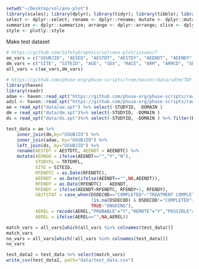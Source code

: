 

```r

setwd("~/Desktop/volcano-plot")
library(scales); library(dplyr); library(tidyr); library(tibble); library(stringr); library(ggplot2); library(cowplot); library(ggpubr)
select <- dplyr::select; rename <- dplyr::rename; mutate <- dplyr::mutate; 
summarize <- dplyr::summarize; arrange <- dplyr::arrange; slice <- dplyr::slice; filter <- dplyr::filter; recode<-dplyr::recode
style <- plotly::style
```


Make test dataset
```r
# https://github.com/SafetyGraphics/volcano-plot/issues/7
ae_vars = c("USUBJID", "AESEQ", "AESTDT", "AESTDY", "AEENDT", "AEENDY", "AETERM", "AEDECOD", "AEBODSYS", "AESER", "AEONGO", "AESEV", "AEREL", "AEOUT", "STUDYFL", "TRTEMFL")
dm_vars = c("SITE", "SITEID", "AGE", "SEX", "RACE", "ARM", "ARMCD", "SBJTSTAT", "RFSTDTC", "RFENDTC", "RFENDY", "SAFFL")
all_vars = c(ae_vars,dm_vars)

# https://github.com/phuse-org/phuse-scripts/tree/master/data/sdtm/TDF_SDTM_v1.0
library(haven)
library(readr)
adae <- haven::read_xpt("https://github.com/phuse-org/phuse-scripts/raw/master/data/adam/cdisc/adae.xpt") %>% select(USUBJID, TRTEMFL, SAFFL)
adsl <- haven::read_xpt("https://github.com/phuse-org/phuse-scripts/raw/master/data/adam/cdisc/adsl.xpt")
ae = read_xpt("data/ae.xpt") %>% select(-STUDYID, -DOMAIN )
dm = read_xpt("data/dm.xpt")%>% select(-STUDYID, -DOMAIN )
ds = read_xpt("data/ds.xpt")%>% select(-STUDYID, -DOMAIN ) %>% filter(EPOCH=="TREATMENT" & DSCAT=="DISPOSITION EVENT") %>% select(USUBJID,DSDECOD)

test_data = ae %>% 
    inner_join(dm,by="USUBJID") %>% 
    inner_join(adae, by="USUBJID") %>%
    left_join(ds, by="USUBJID") %>% 
    rename(AESTDT = AESTDTC, AEENDT = AEENDTC) %>%
    mutate(AEONGO = ifelse(AEENDT=="","Y","N"),
           STUDYFL = TRTEMFL, 
           SITE = SITEID,
           RFENDTC = as.Date(RFENDTC),
           AEENDT = as.Date(ifelse(AEENDT=="",NA,AEENDT)),
           RFENDY = as.Date(RFENDTC) - AEENDT,
           RFENDY = ifelse(AEENDT<RFENDTC, RFENDY+1, RFENDY),
           SBJTSTAT = case_when(DSDECOD=="COMPLETED"~"TREATMENT COMPLETED",
                                !is.na(DSDECOD) & DSDECOD!="COMPLETED"~"DISCONTINUED",
                                TRUE~"ONGOING"),
           AEREL = recode(AEREL,"PROBABLE"="Y","REMOTE"="Y","POSSIBLE"="Y","NONE"="N"),
           AEREL = ifelse(AEREL=="",NA,AEREL))

match_vars = all_vars[which(all_vars %in% colnames(test_data))]
match_vars
no_vars = all_vars[which(!all_vars %in% colnames(test_data))]
no_vars

test_data2 = test_data %>% select(match_vars)
write_csv(test_data2, path="data/test_data.csv")


```

